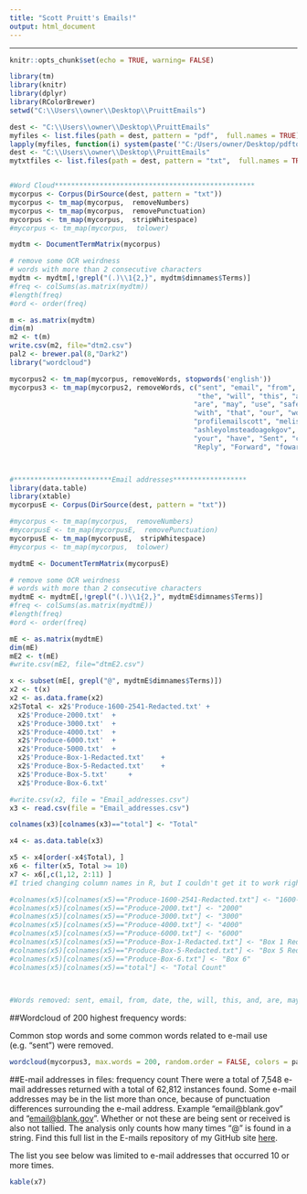 ```yaml
---
title: "Scott Pruitt's Emails!"
output: html_document
---
```

---
```r
knitr::opts_chunk$set(echo = TRUE, warning= FALSE)
```







```r
library(tm)
library(knitr)
library(dplyr)
library(RColorBrewer)
setwd("C:\\Users\\owner\\Desktop\\PruittEmails")

dest <- "C:\\Users\\owner\\Desktop\\PruittEmails"
myfiles <- list.files(path = dest, pattern = "pdf",  full.names = TRUE)
lapply(myfiles, function(i) system(paste('"C:/Users/owner/Desktop/pdftotext.exe"', paste0('"', i, '"')), wait = FALSE) )
dest <- "C:\\Users\\owner\\Desktop\\PruittEmails"
mytxtfiles <- list.files(path = dest, pattern = "txt",  full.names = TRUE)


#Word Cloud*************************************************
mycorpus <- Corpus(DirSource(dest, pattern = "txt"))
mycorpus <- tm_map(mycorpus,  removeNumbers)
mycorpus <- tm_map(mycorpus,  removePunctuation)
mycorpus <- tm_map(mycorpus,  stripWhitespace)
#mycorpus <- tm_map(mycorpus,  tolower)

mydtm <- DocumentTermMatrix(mycorpus)

# remove some OCR weirdness
# words with more than 2 consecutive characters
mydtm <- mydtm[,!grepl("(.)\\1{2,}", mydtm$dimnames$Terms)]
#freq <- colSums(as.matrix(mydtm))   
#length(freq) 
#ord <- order(freq) 

m <- as.matrix(mydtm)   
dim(m)   
m2 <- t(m)
write.csv(m2, file="dtm2.csv")   
pal2 <- brewer.pal(8,"Dark2")
library("wordcloud")

mycorpus2 <- tm_map(mycorpus, removeWords, stopwords('english'))
mycorpus3 <- tm_map(mycorpus2, removeWords, c("sent", "email", "from", "date",
                                              "the", "will", "this", "and",
                                             "are", "may", "use", "safeunsubscribetm",
                                             "with", "that", "our", "would", 
                                             "profilemailscott", "melissahoustonoagokgov",
                                             "ashleyolmsteadoagokgov", "reply", "any", "can",
                                             "your", "have", "Sent", "click", "This",
                                             "Reply", "Forward", "foward", "safeunsubscribeTM", "subject", "Subject", "Feb", "feb", "address", "attachments", "nicolekingoagokgov", "From", "from", "Address", "date", "The", "Date"))



#************************Email addresses******************
library(data.table)
library(xtable)
mycorpusE <- Corpus(DirSource(dest, pattern = "txt"))

#mycorpus <- tm_map(mycorpus,  removeNumbers)
#mycorpusE <- tm_map(mycorpusE,  removePunctuation)
mycorpusE <- tm_map(mycorpusE,  stripWhitespace)
#mycorpus <- tm_map(mycorpus,  tolower)

mydtmE <- DocumentTermMatrix(mycorpusE)

# remove some OCR weirdness
# words with more than 2 consecutive characters
mydtmE <- mydtmE[,!grepl("(.)\\1{2,}", mydtmE$dimnames$Terms)]
#freq <- colSums(as.matrix(mydtmE))   
#length(freq) 
#ord <- order(freq) 

mE <- as.matrix(mydtmE)   
dim(mE)   
mE2 <- t(mE)
#write.csv(mE2, file="dtmE2.csv")   

x <- subset(mE[, grepl("@", mydtmE$dimnames$Terms)])
x2 <- t(x)
x2 <- as.data.frame(x2)
x2$Total <- x2$'Produce-1600-2541-Redacted.txt' +	
  x2$'Produce-2000.txt'	 +	
  x2$'Produce-3000.txt'	 +	
  x2$'Produce-4000.txt'	 +	
  x2$'Produce-6000.txt'	 +	
  x2$'Produce-5000.txt'	 +	
  x2$'Produce-Box-1-Redacted.txt'	 +	
  x2$'Produce-Box-5-Redacted.txt'	 +	
  x2$'Produce-Box-5.txt'	 +	
  x2$'Produce-Box-6.txt'

#write.csv(x2, file = "Email_addresses.csv")
x3 <- read.csv(file = "Email_addresses.csv")

colnames(x3)[colnames(x3)=="total"] <- "Total"

x4 <- as.data.table(x3)

x5 <- x4[order(-x4$Total), ]
x6 <- filter(x5, Total >= 10)
x7 <- x6[,c(1,12, 2:11) ]
#I tried changing column names in R, but I couldn't get it to work right so I just did it in Excel after outputting x3.

#colnames(x5)[colnames(x5)=="Produce-1600-2541-Redacted.txt"] <- "1600-2541-Redacted"
#colnames(x5)[colnames(x5)=="Produce-2000.txt"] <- "2000"
#colnames(x5)[colnames(x5)=="Produce-3000.txt"] <- "3000"
#colnames(x5)[colnames(x5)=="Produce-4000.txt"] <- "4000"
#colnames(x5)[colnames(x5)=="Produce-6000.txt"] <- "6000"
#colnames(x5)[colnames(x5)=="Produce-Box-1-Redacted.txt"] <- "Box 1 Redacted"
#colnames(x5)[colnames(x5)=="Produce-Box-5-Redacted.txt"] <- "Box 5 Redacted"
#colnames(x5)[colnames(x5)=="Produce-Box-6.txt"] <- "Box 6"
#colnames(x5)[colnames(x5)=="total"] <- "Total Count"


									
#Words removed: sent, email, from, date, the, will, this, and, are, may, use, safeunsubscribetm, with, that, our, would, profilemailscott, melissahoustonoagokgov, reply, any, can, your, have, click, reply, forward, subject, Feb, address, attachments, nicolekingoagokgov, from, date. 


```


##Wordcloud of 200 highest frequency words:

Common stop words and some common words related to e-mail use (e.g. "sent") were removed. 

```r

wordcloud(mycorpus3, max.words = 200, random.order = FALSE, colors = pal2)

```


##E-mail addresses in files: frequency count
There were a total of 7,548 e-mail addresses returned with a total of 62,812 instances found.  Some e-mail addresses may be in the list more than once, because of punctuation differences surrounding the e-mail address.  Example "email@blank.gov" and "<email@blank.gov>".  Whether or not these are being sent or received is also not tallied.  The analysis only counts how many times "@" is found in a string. Find this full list in the E-mails repository  of my GitHub site [here](https://github.com/RealLifeData).

The list you see below was limited to e-mail addresses that occurred 10 or more times. 

```r
kable(x7)

```

